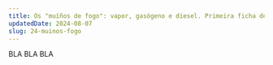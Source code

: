 ---
title: Os "muíños de fogo": vapor, gasógeno e diesel. Primeira ficha de BUXA.
updatedDate: 2024-08-07
slug: 24-muinos-fogo
---

BLA BLA BLA
